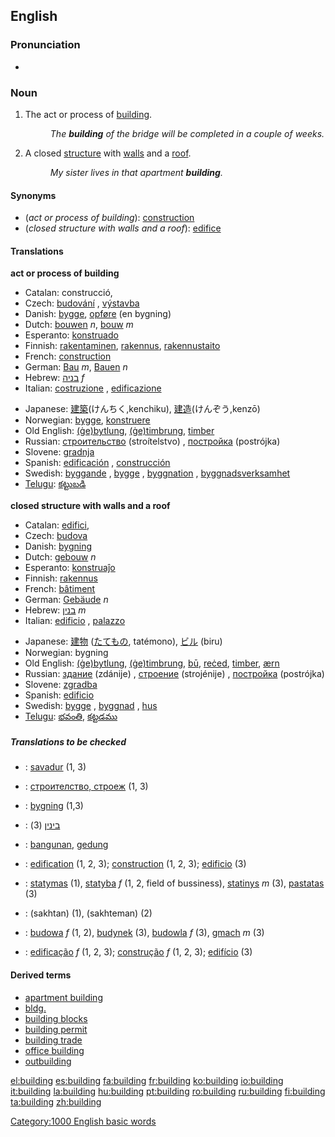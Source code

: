 ==English==

===Pronunciation===
*{{audio|en-us-building.ogg|Audio (US)}}

===Noun===
{{en-noun-reg}}

#{{uncountable}} The act or process of [[build]]ing.
#: ''The '''building''' of the bridge will be completed in a couple of weeks.''
#A closed [[structure]] with [[wall]]s and a [[roof]].
#: ''My sister lives in that apartment '''building'''.''

====Synonyms====
*(''act or process of building''): [[construction]]
*(''closed structure with walls and a roof''): [[edifice]]

====Translations====
'''act or process of building'''
{{top}}
*Catalan: construcció, {{f}}
*Czech: [[budování]] {{n}}, [[výstavba]] {{f}}
*Danish: [[bygge]], [[opføre]] (en bygning)
*Dutch: [[bouwen]] ''n'', [[bouw]] ''m''
*Esperanto: [[konstruado]]
*Finnish: [[rakentaminen]], [[rakennus]], [[rakennustaito]]
*French: [[construction#French|construction]] {{f}}
*German: [[Bau]] ''m'', [[Bauen]] ''n''
*Hebrew: [[בניה]] ''f''
*Italian: [[costruzione]] {{f}}, [[edificazione]] {{f}}
{{mid}}
*Japanese: [[建築]](けんちく,kenchiku), [[建造]](けんぞう,kenzō)
*Norwegian: [[bygge]], [[konstruere]]
*Old English: [[bytlung|(ġe)bytlung]], [[timbrung|(ġe)timbrung]], [[timber]]
*Russian: [[строительство]] (stroítelstvo) {{n}}, [[постройка]] (postrójka) {{f}} 
*Slovene: [[gradnja]] {{f}}
*Spanish: [[edificación]] {{f}}, [[construcción]] {{f}}
*Swedish: [[byggande]] {{n}}, [[bygge]] {{n}}, [[byggnation]] {{c}}, [[byggnadsverksamhet]] {{c}}
*[[Telugu]]: [[కట్టుబడి]]
{{bottom}}

'''closed structure with walls and a roof'''
{{top}}
*Catalan: [[edifici]], {{m}}
*Czech: [[budova]] {{f}}
*Danish: [[bygning]]
*Dutch: [[gebouw]] ''n''
*Esperanto: [[konstruaĵo]]
*Finnish: [[rakennus]]
*French: [[bâtiment]] {{m}}
*German: [[Gebäude]] ''n''
*Hebrew: [[בנין]] ''m''
*Italian: [[edificio]] {{m}}, [[palazzo]] {{m}}
{{mid}}
*Japanese: [[建物]] ([[たてもの]], tatémono), [[ビル]] (biru)
*Norwegian: bygning
*Old English: [[bytlung|(ġe)bytlung]], [[timbrung|(ġe)timbrung]], [[bu|bū]], [[reced|reċed]], [[timber]], [[ærn]]
*Russian: [[здание]] (zdánije) {{n}}, [[строение]] (strojénije) {{n}}, [[постройка]] (postrójka) {{f}} 
*Slovene: [[zgradba]] {{f}}
*Spanish: [[edificio]] {{m}}
*Swedish: [[bygge]] {{n}}, [[byggnad]] {{c}}, [[hus]] {{n}}
*[[Telugu]]: [[భవంతి]], [[కట్టడము]]
{{bottom}}

=====Translations to be checked=====
{{checktrans}}
*{{ttbc|Breton}}: [[savadur]] {{m}} (1, 3)
*{{ttbc|Bulgarian}}: [[строителство, строеж]] {{m}} (1, 3)
*{{ttbc|Danish}}: [[bygning]] (1,3)
*{{ttbc|Hebrew}}: [[בינין]] {{m}} (3)
*{{ttbc|Indonesian}}: [[bangun|bangunan]], [[gedung]]
*{{ttbc|Interlingua}}: [[edification]] (1, 2, 3); [[construction]] (1, 2, 3); [[edificio]] (3)
*{{ttbc|Lithuanian}}: [[statymas]] {{m}} (1), [[statyba]] ''f'' (1, 2, field of bussiness), [[statinys]] ''m'' (3), [[pastatas]] {{m}} (3)
*{{ttbc|Persian}}: {{FAchar|[[ساختن]]}} (sakhtan) (1), {{FAchar|[[ساختمان]]}} (sakhteman) (2)
*{{ttbc|Polish}}: [[budowa]] ''f'' (1, 2), [[budynek]] {{m}} (3), [[budowla]] ''f'' (3), [[gmach]] ''m'' (3)
*{{ttbc|Portuguese}}: [[edificação]] ''f'' (1, 2, 3); [[construção]] ''f'' (1, 2, 3); [[edifício]] {{m}} (3)

====Derived terms====
*[[apartment building]]
*[[bldg.]]
*[[building blocks]]
*[[building permit]]
*[[building trade]]
*[[office building]]
*[[outbuilding]]

[[Category:1000 English basic words]]

[[el:building]]
[[es:building]]
[[fa:building]]
[[fr:building]]
[[ko:building]]
[[io:building]]
[[it:building]]
[[la:building]]
[[hu:building]]
[[pt:building]]
[[ro:building]]
[[ru:building]]
[[fi:building]]
[[ta:building]]
[[zh:building]]